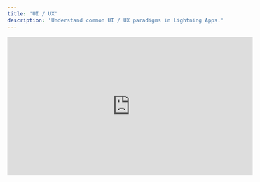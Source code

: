 ```yaml
---
title: 'UI / UX'
description: 'Understand common UI / UX paradigms in Lightning Apps.'
---
```


<iframe
  width="560"
  height="315"
  src="https://www.youtube.com/embed/0F05XyuslZc"
  title="YouTube video player"
  frameborder="0"
  allow="accelerometer; autoplay; clipboard-write; encrypted-media; gyroscope; picture-in-picture"
  allowfullscreen
></iframe>